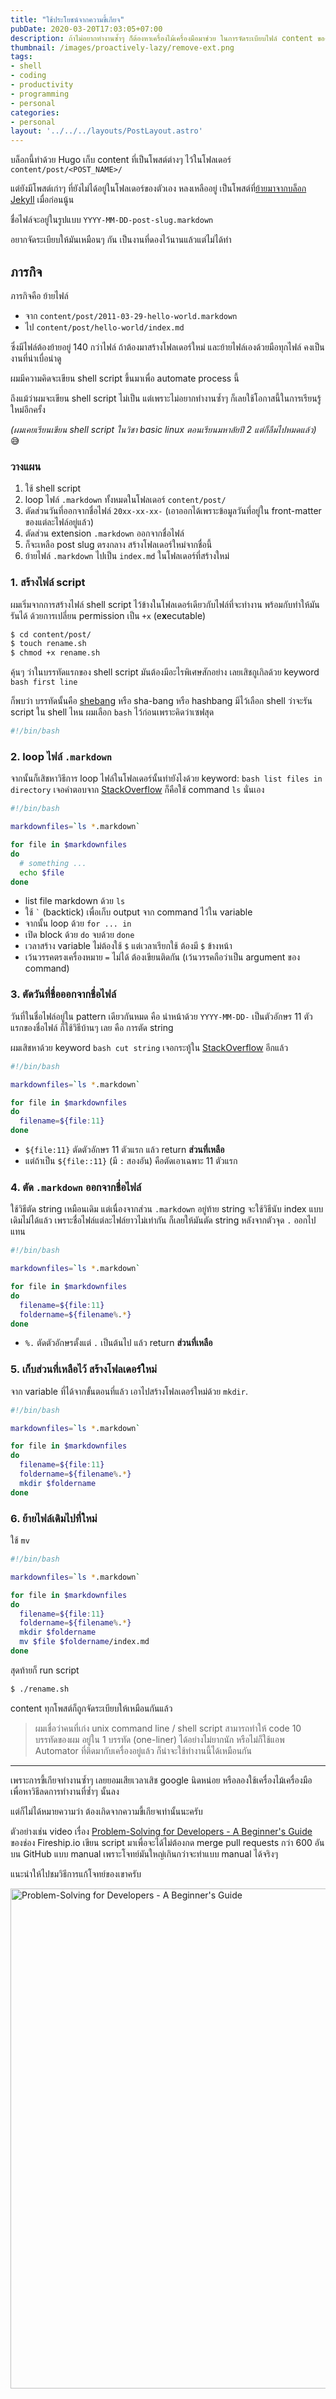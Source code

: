 ```yaml
---
title: "ใช้ประโยชน์จากความขี้เกียจ"
pubDate: 2020-03-20T17:03:05+07:00
description: ถ้าไม่อยากทำงานซ้ำๆ ก็ต้องหาเครื่องไม้เครื่องมือมาช่วย ในการจัดระเบียบไฟล์ content ของบล็อก
thumbnail: /images/proactively-lazy/remove-ext.png
tags:
- shell
- coding
- productivity
- programming
- personal
categories:
- personal
layout: '../../../layouts/PostLayout.astro'
---
```


บล็อกนี้ทำด้วย Hugo เก็บ content ที่เป็นโพสต์ต่างๆ ไว้ในโฟลเดอร์ `content/post/<POST_NAME>/`

แต่ยังมีโพสต์เก่าๆ ที่ยังไม่ได้อยู่ในโฟลเดอร์ของตัวเอง หลงเหลืออยู่
เป็นโพสต์ที่[ย้ายมาจากบล็อก Jekyll](https://armno.in.th/2018/03/24/jekyll-to-hugo/) เมื่อก่อนนู้น

ชื่อไฟล์จะอยู่ในรูปแบบ `YYYY-MM-DD-post-slug.markdown`

อยากจัดระเบียบให้มันเหมือนๆ กัน เป็นงานที่ดองไว้นานแล้วแต่ไม่ได้ทำ

<Picture src="/images/proactively-lazy/original-structure.png" alt="original structure" width="780" />

## ภารกิจ

ภารกิจคือ ย้ายไฟล์

- จาก `content/post/2011-03-29-hello-world.markdown`
- ไป `content/post/hello-world/index.md`

ซึ่งมีไฟล์ต้องย้ายอยู่ 140 กว่าไฟล์ ถ้าต้องมาสร้างโฟลเดอร์ใหม่ และย้ายไฟล์เองด้วยมือทุกไฟล์
คงเป็นงานที่น่าเบื่อน่าดู

ผมมีความคิดจะเขียน shell script ขึ้นมาเพื่อ automate process นี้

ถึงแม้ว่าผมจะเขียน shell script ไม่เป็น แต่เพราะไม่อยากทำงานซ้ำๆ
ก็เลยใช้โอกาสนี้ในการเรียนรู้ใหม่อีกครั้ง

_(ผมเคยเรียนเขียน shell script ในวิชา basic linux ตอนเรียนมหาลัยปี 2
แต่ก็ลืมไปหมดแล้ว)_ 😅

### วางแผน

1. ใช้ shell script
2. loop ไฟล์ `.markdown` ทั้งหมดในโฟลเดอร์ `content/post/`
3. ตัดส่วนวันที่ออกจากชื่อไฟล์ `20xx-xx-xx-` (เอาออกได้เพราะข้อมูลวันที่อยู่ใน front-matter ของแต่ละไฟล์อยู่แล้ว)
4. ตัดส่วน extension `.markdown` ออกจากชื่อไฟล์
5. ก็จะเหลือ post slug ตรงกลาง สร้างโฟลเดอร์ใหม่จากชื่อนี้
6. ย้ายไฟล์ `.markdown` ไปเป็น `index.md` ในโฟลเดอร์ที่สร้างใหม่

<Picture src="/images/proactively-lazy/pattern.png" alt="pattern" width="532" />

### 1. สร้างไฟล์ script

ผมเริ่มจากการสร้างไฟล์ shell script ไว้ข้างในโฟลเดอร์เดียวกับไฟล์ที่จะทำงาน
พร้อมกับทำให้มันรันได้ ด้วยการเปลี่ยน permission เป็น `+x` (e**x**ecutable)

```sh
$ cd content/post/
$ touch rename.sh
$ chmod +x rename.sh
```

คุ้นๆ ว่าในบรรทัดแรกของ shell script มันต้องมีอะไรพิเศษสักอย่าง
เลยเสิชกูเกิลด้วย keyword `bash first line`

ก็พบว่า บรรทัดนั้นคือ [shebang](https://en.wikipedia.org/wiki/Shebang_(Unix)) หรือ sha-bang หรือ hashbang
มีไว้เลือก shell ว่าจะรัน script ใน shell ไหน
ผมเลือก `bash` ไว้ก่อนเพราะคิดว่าเซฟสุด

```sh
#!/bin/bash
```

### 2. loop ไฟล์ `.markdown`

จากนั้นก็เสิชหาวิธีการ loop ไฟล์ในโฟลเดอร์นั้นทำยังไงด้วย keyword: `bash list files in directory`
เจอคำตอบจาก [StackOverflow](https://stackoverflow.com/a/43661580)
ก็คือใช้ command `ls` นั่นเอง

```sh
#!/bin/bash

markdownfiles=`ls *.markdown`

for file in $markdownfiles
do
  # something ...
  echo $file
done
```

- list file markdown ด้วย `ls`
- ใช้ <code>`</code> (backtick) เพื่อเก็บ output จาก command ไว้ใน variable
- จากนั้น loop ด้วย `for ... in`
- เปิด block ด้วย `do` จบด้วย `done`
- เวลาสร้าง variable ไม่ต้องใช้ `$` แต่เวลาเรียกใช้ ต้องมี `$` ข้างหน้า
- เว้นวรรคตรงเครื่องหมาย `=` ไม่ได้ ต้องเขียนติดกัน (เว้นวรรคถือว่าเป็น argument ของ command)

<Picture src="/images/proactively-lazy/for.png" alt="bash for loop" width="800" />

### 3. ตัดวันที่ชื่อออกจากชื่อไฟล์

วันที่ในชื่อไฟล์อยู่ใน pattern เดียวกันหมด คือ นำหน้าด้วย `YYYY-MM-DD-`
เป็นตัวอักษร 11 ตัวแรกของชื่อไฟล์ ก็ใช้วิธีบ้านๆ เลย คือ การตัด string

ผมเสิชหาด้วย keyword `bash cut string` เจอกระทู้ใน [StackOverflow](https://stackoverflow.com/a/19482947) อีกแล้ว

```sh
#!/bin/bash

markdownfiles=`ls *.markdown`

for file in $markdownfiles
do
  filename=${file:11}
done
```

- `${file:11}` ตัดตัวอักษร 11 ตัวแรก แล้ว return **ส่วนที่เหลือ**
- แต่ถ้าเป็น `${file::11}` (มี `:` สองอัน) คือตัดเอาเฉพาะ 11 ตัวแรก

<Picture src="/images/proactively-lazy/cut-date.png" alt="remove dates from file name" width="800" />

### 4. ตัด `.markdown` ออกจากชื่อไฟล์

ใช้วิธีตัด string เหมือนเดิม แต่เนื่องจากส่วน `.markdown` อยู่ท้าย string
จะใช้วิธีนับ index แบบเดิมไม่ได้แล้ว เพราะชื่อไฟล์แต่ละไฟล์ยาวไม่เท่ากัน
ก็เลยให้มันตัด string หลังจากตัวจุด `.` ออกไปแทน

```sh
#!/bin/bash

markdownfiles=`ls *.markdown`

for file in $markdownfiles
do
  filename=${file:11}
  foldername=${filename%.*}
done
```

- `%.` ตัดตัวอักษรตั้งแต่ `.` เป็นต้นไป แล้ว return **ส่วนที่เหลือ**

<Picture src="/images/proactively-lazy/remove-ext.png" alt="remove .markdown extension" width="800" />


### 5. เก็บส่วนที่เหลือไว้ สร้างโฟลเดอร์ใหม่

จาก variable ที่ได้จากขั้นตอนที่แล้ว เอาไปสร้างโฟลเดอร์ใหม่ด้วย `mkdir`.

```sh
#!/bin/bash

markdownfiles=`ls *.markdown`

for file in $markdownfiles
do
  filename=${file:11}
  foldername=${filename%.*}
  mkdir $foldername
done
```

### 6. ย้ายไฟล์เดิมไปที่ใหม่

ใช้ `mv`

```sh
#!/bin/bash

markdownfiles=`ls *.markdown`

for file in $markdownfiles
do
  filename=${file:11}
  foldername=${filename%.*}
  mkdir $foldername
  mv $file $foldername/index.md
done
```

สุดท้ายก็ run script

```sh
$ ./rename.sh
```

content ทุกโพสต์ก็ถูกจัดระเบียบให้เหมือนกันแล้ว

<Picture src="/images/proactively-lazy/formatted.png" alt="formatted structure" width="427" />

> ผมเชื่อว่าคนที่เก่ง unix command line / shell script
สามารถทำให้ code 10 บรรทัดของผม อยู่ใน 1 บรรทัด (one-liner) ได้อย่างไม่ยากนัก
หรือไม่ก็ใช้แอพ Automator ที่ติดมากับเครื่องอยู่แล้ว ก็น่าจะใช้ทำงานนี้ได้เหมือนกัน

----


เพราะการขี้เกียจทำงานซ้ำๆ เลยยอมเสียเวลาเสิช google นิดหน่อย
หรือลองใช้เครื่องไม้เครื่องมือ เพื่อหาวิธีลดการทำงานที่ซ้ำๆ นั้นลง

แต่ก็ไม่ได้หมายความว่า ต้องเกิดจากความขี้เกียจเท่านั้นนะครับ

ตัวอย่างเช่น video เรื่อง [Problem-Solving for Developers - A Beginner's Guide](https://www.youtube.com/watch?v=UFc-RPbq8kg) ของช่อง Fireship.io
เขียน script มาเพื่อจะได้ไม่ต้องกด merge pull requests กว่า 600 อันบน GitHub แบบ manual
เพราะโจทย์มันใหญ่เกินกว่าจะทำแบบ manual ได้จริงๆ

แนะนำให้ไปชมวิธีการแก้โจทย์ของเขาครับ

<a href="https://www.youtube.com/watch?v=UFc-RPbq8kg" target="_blank" rel="noopener noreferrer">
  <img class="no-medium-zoom" src="/images/proactively-lazy/yt-video.png" alt="Problem-Solving for Developers - A Beginner's Guide" width="800" />
</a>
